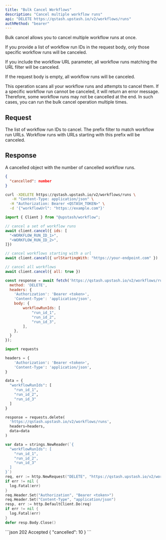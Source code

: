 ```yaml
---
title: "Bulk Cancel Workflows"
description: "Cancel multiple workflow runs" 
api: "DELETE https://qstash.upstash.io/v2/workflows/runs"
authMethod: "bearer"
---
```


Bulk cancel allows you to cancel multiple workflow runs at once.

<Warning>
If you provide a list of workflow run IDs in the request body, only those specific workflow runs will be canceled.

If you include the workflow URL parameter, all workflow runs matching the URL filter will be canceled.

If the request body is empty, all workflow runs will be canceled.
</Warning>

This operation scans all your workflow runs and attempts to cancel them.
If a specific workflow run cannot be canceled, it will return an error message.
Therefore, some workflow runs may not be cancelled at the end. 
In such cases, you can run the bulk cancel operation multiple times.


## Request

<ParamField body="workflowRunIds" type="Array">
  The list of workflow run IDs to cancel.
</ParamField>
<ParamField body="workflowUrl" type="string">
  The prefix filter to match workflow run URLs. Workflow runs with URLs starting with this prefix will be canceled.
</ParamField>

## Response

A cancelled object with the number of cancelled workflow runs.

```JSON
{
  "cancelled": number
}
```


<RequestExample>

```sh curl
curl -XDELETE https://qstash.upstash.io/v2/workflows/runs \
   -H "Content-Type: application/json" \
  -H "Authorization: Bearer <QSTASH_TOKEN>" \
  -d '{"workflowUrl": "https://example.com"}'
```


```js Workflow SDK
import { Client } from "@upstash/workflow";

// cancel a set of workflow runs
await client.cancel({ ids: [
  "<WORKFLOW_RUN_ID_1>",
  "<WORKFLOW_RUN_ID_2>",
]})

// cancel workflows starting with a url
await client.cancel({ urlStartingWith: "https://your-endpoint.com" })

// cancel all workflows
await client.cancel({ all: true })
```


```js Node
const response = await fetch('https://qstash.upstash.io/v2/workflows/runs', {
  method: 'DELETE',
  headers: {
    'Authorization': 'Bearer <token>',
    'Content-Type': 'application/json',
    body: {
        workflowRunIds: [
            "run_id_1",
            "run_id_2",
            "run_id_3",
        ],
    },
  }
});
```

```python Python
import requests

headers = {
    'Authorization': 'Bearer <token>',
    'Content-Type': 'application/json',
}

data = {
  "workflowRunIds": [
    "run_id_1",
    "run_id_2",
    "run_id_3"
  ]
}

response = requests.delete(
  'https://qstash.upstash.io/v2/workflows/runs',
  headers=headers,
  data=data
)
```

```go Go
var data = strings.NewReader(`{
  "workflowRunIds": [
    "run_id_1",
    "run_id_2",
    "run_id_3"
  ]
}`)
req, err := http.NewRequest("DELETE", "https://qstash.upstash.io/v2/workflows/runs", data)
if err != nil {
  log.Fatal(err)
}
req.Header.Set("Authorization", "Bearer <token>")
req.Header.Set("Content-Type", "application/json")
resp, err := http.DefaultClient.Do(req)
if err != nil {
  log.Fatal(err)
}
defer resp.Body.Close()
```


</RequestExample>

<ResponseExample>
```json 202 Accepted
{
  "cancelled": 10
}
```
</ResponseExample>
